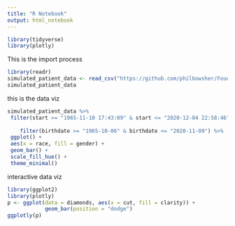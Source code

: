 ```yaml
---
title: "R Notebook"
output: html_notebook
---
```


```r
library(tidyverse)
library(plotly)
```



This is the import process

```r
library(readr)
simulated_patient_data <- read_csv("https://github.com/philbowsher/Foundation-of-the-R-Workflow-workshop-2019-09-06/raw/master/Examples/data/simulated_patient_data.csv")
simulated_patient_data
```

this is the data viz

```r
simulated_patient_data %>%
 filter(start >= "1965-11-10 17:43:09" & start <= "2020-12-04 22:58:46") %>%
 
    filter(birthdate >= "1965-10-06" & birthdate <= "2020-11-09") %>%
 ggplot() +
 aes(x = race, fill = gender) +
 geom_bar() +
 scale_fill_hue() +
 theme_minimal()
```


interactive data viz

```r
library(ggplot2)
library(plotly)
p <- ggplot(data = diamonds, aes(x = cut, fill = clarity)) +
            geom_bar(position = "dodge")
ggplotly(p)

```


```r
```

